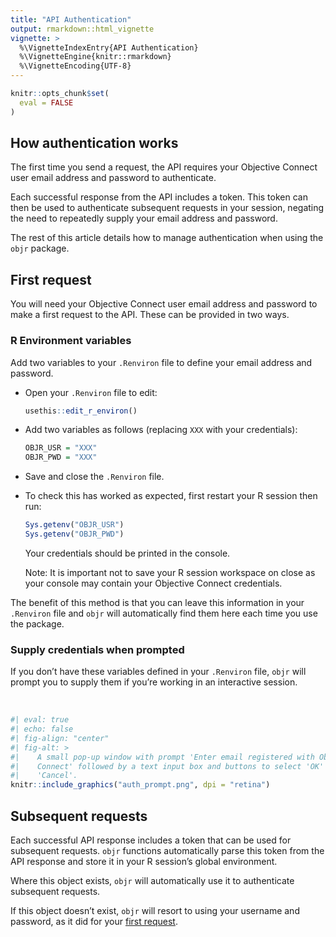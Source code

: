 ```yaml
---
title: "API Authentication"
output: rmarkdown::html_vignette
vignette: >
  %\VignetteIndexEntry{API Authentication}
  %\VignetteEngine{knitr::rmarkdown}
  %\VignetteEncoding{UTF-8}
---
```


```r
knitr::opts_chunk$set(
  eval = FALSE
)
```

## How authentication works

The first time you send a request, the API requires your Objective Connect user email address and password to authenticate. 

Each successful response from the API includes a token. This token can then be used to authenticate subsequent requests in your session, negating the need to repeatedly supply your email address and password.

The rest of this article details how to manage authentication when using the `objr` package.


## First request

You will need your Objective Connect user email address and password to make a first request to the API. These can be provided in two ways.

### R Environment variables

Add two variables to your `.Renviron` file to define your email address and password.
  
* Open your `.Renviron` file to edit:
  
  ```r
  usethis::edit_r_environ()
  ```
  
* Add two variables as follows (replacing `XXX` with your credentials):

  ```r
  OBJR_USR = "XXX"
  OBJR_PWD = "XXX"
  ```

* Save and close the `.Renviron` file.

* To check this has worked as expected, first restart your R session then run:

  ```r
  Sys.getenv("OBJR_USR")
  Sys.getenv("OBJR_PWD")
  ```
  
  Your credentials should be printed in the console. 
  
  Note: It is important not to save your R session workspace on close as your console may contain your Objective Connect credentials.

The benefit of this method is that you can leave this information in your `.Renviron` file and `objr` will automatically find them here each time you use the package. 


### Supply credentials when prompted

If you don't have these variables defined in your `.Renviron` file, `objr` will prompt you to supply them if you're working in an interactive session.

<br>

```r
#| eval: true
#| echo: false
#| fig-align: "center"
#| fig-alt: >
#|    A small pop-up window with prompt 'Enter email registered with Objective
#|    Connect' followed by a text input box and buttons to select 'OK' or
#|    'Cancel'.
knitr::include_graphics("auth_prompt.png", dpi = "retina")
```


## Subsequent requests

Each successful API response includes a token that can be used for subsequent requests. `objr` functions automatically parse this token from the API response and store it in your R session's global environment. 

Where this object exists, `objr` will automatically use it to authenticate subsequent requests. 

If this object doesn't exist, `objr` will resort to using your username and password, as it did for your [first request](#first-request).

